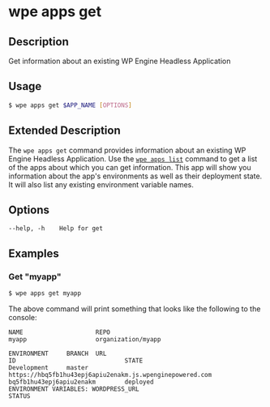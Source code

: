 # wpe apps get

## Description

Get information about an existing WP Engine Headless Application

## Usage

```bash
$ wpe apps get $APP_NAME [OPTIONS]
```

## Extended Description

The `wpe apps get` command provides information about an existing WP Engine Headless Application. Use the [`wpe apps list`](./list) command to get a list of the apps about which you can get information. This app will show you information about the app's environments as well as their deployment state. It will also list any existing environment variable names.

## Options

```
--help, -h    Help for get
```

## Examples

### Get "myapp"

```bash
$ wpe apps get myapp
```

The above command will print something that looks like the following to the console:

```text
NAME                    REPO
myapp                   organization/myapp

ENVIRONMENT     BRANCH  URL                                                             ID                              STATE
Development     master  https://hbq5fb1hu43epj6apiu2enakm.js.wpenginepowered.com        bq5fb1hu43epj6apiu2enakm        deployed
ENVIRONMENT VARIABLES: WORDPRESS_URL
STATUS
```
